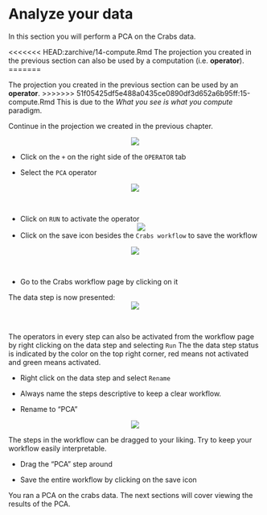 # Analyze your data
In this section you will perform a PCA on the Crabs data.

<<<<<<< HEAD:zarchive/14-compute.Rmd
The projection you created in the previous section can also be used by a computation (i.e. __operator__).
=======

The projection you created in the previous section can be used by an __operator__.
>>>>>>> 51f05425df5e488a0435ce0890df3d652a6b95ff:15-compute.Rmd
This is due to the _What you see is what you compute_ paradigm. 

Continue in the projection we created in the previous chapter.

<center><img src="images/View_projection_heatmap.png"></center>

* Click on the `+` on the right side of the `OPERATOR` tab

* Select  the `PCA` operator

<center><img src="images/Click_on_plus_PCA.png"></center>\


* Click on `RUN` to activate the operator
<center><img src="images/Click_on_run.png"></center>

* Click on the save icon besides the `Crabs workflow` to save the workflow

<center><img src="images/Click_on_save_icon.png"></center>\

* Go to the Crabs workflow page by clicking on it

The data step is now presented:
<center><img src="images/View_workflow_datastep.png"></center>\

The operators in every step can also be activated from the workflow page by right clicking on the data step and selecting `Run`
The the data step status is indicated by the color on the top right corner, red means not activated and green means activated.

* Right click on the data step and select `Rename`

* Always name the steps descriptive to keep a clear workflow. 
* Rename to "PCA" 

<center><img src="images/Rename_datastep_PCA.png"></center>

The steps in the workflow can be dragged to your liking. Try to keep your workflow easily interpretable.

* Drag the "PCA" step around

* Save the entire workflow by clicking on the save icon

You ran a PCA on the crabs data. The next sections will cover viewing the results of the PCA. 